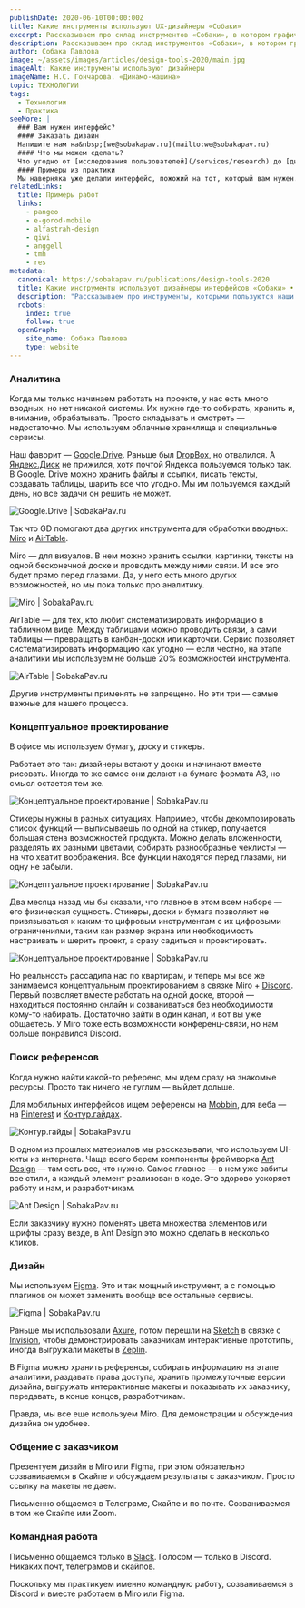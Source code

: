 ```yaml
---
publishDate: 2020-06-10T00:00:00Z
title: Какие инструменты используют UX-дизайнеры «Собаки»
excerpt: Рассказываем про склад инструментов «Собаки», в котором графические редакторы занимают от силы десятую часть всего имущества. Только наша практика.
description: Рассказываем про склад инструментов «Собаки», в котором графические редакторы занимают от силы десятую часть.
author: Собака Павлова
image: ~/assets/images/articles/design-tools-2020/main.jpg
imageAlt: Какие инструменты используют дизайнеры
imageName: Н.С. Гончарова. «Динамо-машина»
topic: ТЕХНОЛОГИИ
tags:
  - Технологии
  - Практика
seeMore: |
  ### Вам нужен интерфейс?
  #### Заказать дизайн
  Напишите нам на&nbsp;[we@sobakapav.ru](mailto:we@sobakapav.ru)
  #### Что мы можем сделать?
  Что угодно от [исследования пользователей](/services/research) до [дизайна интерфейса под ключ](/services/ux-design). 
  #### Примеры из практики
  Мы наверняка уже делали интерфейс, пожожий на тот, который вам нужен. [Проверьте](https://sobakapav.ru/portfolio).
relatedLinks:
  title: Примеры работ
  links:
    - pangeo
    - e-gorod-mobile
    - alfastrah-design
    - qiwi
    - anggell
    - tmh
    - res
metadata:
  canonical: https://sobakapav.ru/publications/design-tools-2020
  title: Какие инструменты используют дизайнеры интерфейсов «Собаки» • UX-дизайн
  description: "Рассказываем про инструменты, которыми пользуются наши UX-дизайнеры. От лучших инструментов для концептуального проектирования (бумага, доска и стикеры, если кто не в курса) до Figma, в которой создаются прототипы интерфейсов."
  robots:
    index: true
    follow: true
  openGraph:
    site_name: Собака Павлова
    type: website
---
```



### Аналитика

Когда мы только начинаем работать на проекте, у нас есть много вводных, но нет никакой системы. Их нужно где-то собирать, хранить и, внимание, обрабатывать. Просто складывать и смотреть — недостаточно. Мы используем облачные хранилища и специальные сервисы.

Наш фаворит — [Google.Drive](https://drive.google.com/drive/u/0/). Раньше был [DropBox](https://www.dropbox.com/ru/), но отвалился. А [Яндекс.Диск](https://disk.yandex.ru/) не прижился, хотя почтой Яндекса пользуемся только так. В Google. Drive можно хранить файлы и ссылки, писать тексты, создавать таблицы, шарить все что угодно. Мы им пользуемся каждый день, но все задачи он решить не может.

![Google.Drive | SobakaPav.ru](~/assets/images/articles/design-tools-2020/1.png)

Так что GD помогают два других инструмента для обработки вводных: [Miro](https://miro.com/app/) и [AirTable](https://airtable.com/).

Miro — для визуалов. В нем можно хранить ссылки, картинки, тексты на одной бесконечной доске и проводить между ними связи. И все это будет прямо перед глазами. Да, у него есть много других возможностей, но мы пока только про аналитику.

![Miro | SobakaPav.ru](~/assets/images/articles/design-tools-2020/2.png)

AirTable — для тех, кто любит систематизировать информацию в табличном виде. Между таблицами можно проводить связи, а сами таблицы — превращать в канбан-доски или карточки. Сервис позволяет систематизировать информацию как угодно — если честно, на этапе аналитики мы используем не больше 20% возможностей инструмента.

![AirTable | SobakaPav.ru](~/assets/images/articles/design-tools-2020/3.png)

Другие инструменты применять не запрещено. Но эти три — самые важные для нашего процесса.

### Концептуальное проектирование

В офисе мы используем бумагу, доску и стикеры.

Работает это так: дизайнеры встают у доски и начинают вместе рисовать. Иногда то же самое они делают на бумаге формата А3, но смысл остается тем же.

![Концептуальное проектирование | SobakaPav.ru](~/assets/images/articles/design-tools-2020/4.png)

Стикеры нужны в разных ситуациях. Например, чтобы декомпозировать список функций — выписываешь по одной на стикер, получается большая стена возможностей продукта. Можно делать вложенности, разделять их разными цветами, собирать разнообразные чеклисты — на что хватит воображения. Все функции находятся перед глазами, ни одну не забыли.

![Концептуальное проектирование | SobakaPav.ru](~/assets/images/articles/design-tools-2020/5.jpg)

Два месяца назад мы бы сказали, что главное в этом всем наборе — его физическая сущность. Стикеры, доски и бумага позволяют не привязываться к каким-то цифровым инструментам с их цифровыми ограничениями, таким как размер экрана или необходимость настраивать и шерить проект, а сразу садиться и проектировать.

![Концептуальное проектирование | SobakaPav.ru](~/assets/images/articles/design-tools-2020/6.png)

Но реальность рассадила нас по квартирам, и теперь мы все же занимаемся концептуальным проектированием в связке Miro + [Discord](https://discord.com/). Первый позволяет вместе работать на одной доске, второй — находиться постоянно онлайн и созваниваться без необходимости кому-то набирать. Достаточно зайти в один канал, и вот вы уже общаетесь. У Miro тоже есть возможности конференц-связи, но нам больше понравился Discord.

### Поиск референсов

Когда нужно найти какой-то референс, мы идем сразу на знакомые ресурсы. Просто так ничего не гуглим — выйдет дольше.

Для мобильных интерфейсов ищем референсы на [Mobbin](https://mobbin.design/), для веба — на [Pinterest](https://www.pinterest.ru/) и [Контур.гайдах](https://guides.kontur.ru/).

![Контур.гайды | SobakaPav.ru](~/assets/images/articles/design-tools-2020/7.png)

В одном из прошлых материалов мы рассказывали, что используем UI-киты из интернета. Чаще всего берем компоненты фреймворка [Ant Design](https://ant.design/) — там есть все, что нужно. Самое главное — в нем уже забиты все стили, а каждый элемент реализован в коде. Это здорово ускоряет работу и нам, и разработчикам.

![Ant Design | SobakaPav.ru](~/assets/images/articles/design-tools-2020/8.png)

Если заказчику нужно поменять цвета множества элементов или шрифты сразу везде, в Ant Design это можно сделать в несколько кликов.

### Дизайн

Мы используем [Figma](https://www.figma.com/). Это и так мощный инструмент, а с помощью плагинов он может заменить вообще все остальные сервисы.

![Figma | SobakaPav.ru](~/assets/images/articles/design-tools-2020/9.png)

Раньше мы использовали [Axure](https://www.axure.com/), потом перешли на [Sketch](https://www.sketch.com/) в связке с [Invision](https://www.invisionapp.com/), чтобы демонстрировать заказчикам интерактивные прототипы, иногда выгружали макеты в [Zeplin](https://zeplin.io/).

В Figma можно хранить референсы, собирать информацию на этапе аналитики, раздавать права доступа, хранить промежуточные версии дизайна, выгружать интерактивные макеты и показывать их заказчику, передавать, в конце концов, разработчикам.

Правда, мы все еще используем Miro. Для демонстрации и обсуждения дизайна он удобнее.

### Общение с заказчиком

Презентуем дизайн в Miro или Figma, при этом обязательно созваниваемся в Скайпе и обсуждаем результаты с заказчиком. Просто ссылку на макеты не даем.

Письменно общаемся в Телеграме, Скайпе и по почте. Созваниваемся в том же Скайпе или Zoom.

### Командная работа

Письменно общаемся только в [Slack](https://slack.com/). Голосом — только в Discord. Никаких почт, телеграмов и скайпов.

Поскольку мы практикуем именно командную работу, созваниваемся в Discord и вместе работаем в Miro или Figma.


